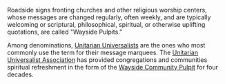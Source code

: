 {{wikify}}
Roadside signs fronting churches and other religious worship centers, whose messages are changed regularly, often weekly, and are typically welcoming or scriptural, philosophical, spiritual, or otherwise uplifting quotations, are called "Wayside Pulpits."

Among denominations, [http://en.wikipedia.org/wiki/Unitarian_Universalist Unitarian Universalists] are the ones who most commonly use the term for their message marquees.   The [http://en.wikipedia.org/wiki/Unitarian_Universalist_Association Unitarian Universalist Association] has provided 
congregations and communities spiritual refreshment in the form 
of the [http://www.uua.org/worshipweb/wayside/index.html Wayside Community Pulpit] for four decades.